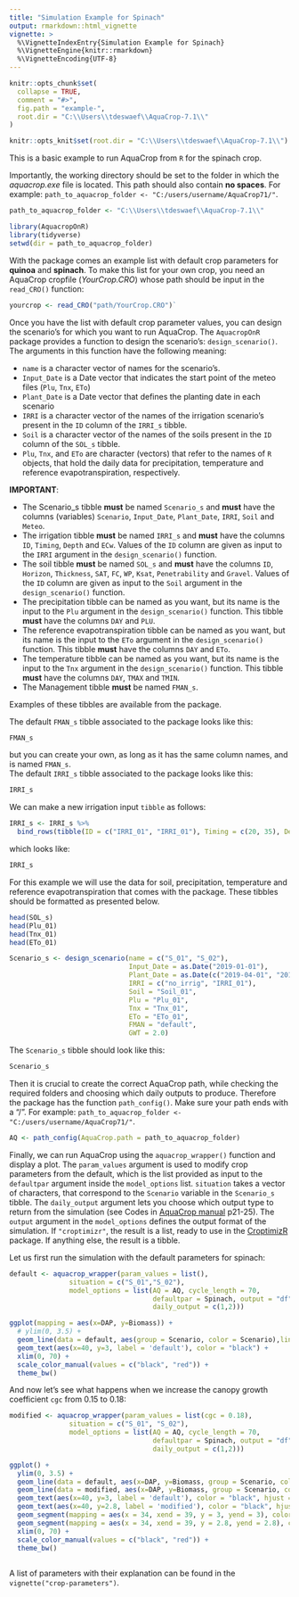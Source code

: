```yaml
---
title: "Simulation Example for Spinach"
output: rmarkdown::html_vignette
vignette: >
  %\VignetteIndexEntry{Simulation Example for Spinach}
  %\VignetteEngine{knitr::rmarkdown}
  %\VignetteEncoding{UTF-8}
---
```


```r
knitr::opts_chunk$set(
  collapse = TRUE,
  comment = "#>",
  fig.path = "example-",
  root.dir = "C:\\Users\\tdeswaef\\AquaCrop-7.1\\"
)

knitr::opts_knit$set(root.dir = "C:\\Users\\tdeswaef\\AquaCrop-7.1\\")
```


This is a basic example to run AquaCrop from `R` for the spinach crop. 

Importantly, the working directory should be set to the folder in which the *aquacrop.exe* file is located. This path should also contain **no spaces**. For example: `path_to_aquacrop_folder <- "C:/users/username/AquaCrop71/"`. 

```r
path_to_aquacrop_folder <- "C:\\Users\\tdeswaef\\AquaCrop-7.1\\"

```

```r
library(AquacropOnR)
library(tidyverse)
setwd(dir = path_to_aquacrop_folder)
```

With the package comes an example list with default crop parameters for **quinoa** and **spinach**. To make this list for your own crop, you need an AquaCrop cropfile (*YourCrop.CRO*) whose path should be input in the `read_CRO()` function:

``` r
yourcrop <- read_CRO("path/YourCrop.CRO")` 
```

Once you have the list with default crop parameter values, you can design the scenario's for which you want to run AquaCrop. The `AquacropOnR` package provides a function to design the scenario's: `design_scenario()`. The arguments in this function have the following meaning:

-   `name` is a character vector of names for the scenario's.
-   `Input_Date` is a Date vector that indicates the start point of the meteo files (`Plu`, `Tnx`, `ETo`)  
-   `Plant_Date` is a Date vector that defines the planting date in each scenario  
-   `IRRI` is a character vector of the names of the irrigation scenario's present in the `ID` column of the `IRRI_s` tibble.  
-   `Soil` is a character vector of the names of the soils present in the `ID` column of the `SOL_s` tibble. 
- `Plu`, `Tnx`, and `ETo` are character (vectors) that refer to the names of `R` objects, that hold the daily data for precipitation, temperature and reference evapotranspiration, respectively. 

**IMPORTANT**: 

- The Scenario_s tibble **must** be named `Scenario_s` and **must** have the columns (variables) `Scenario`, `Input_Date`, `Plant_Date`, `IRRI`, `Soil` and `Meteo`.  
- The irrigation tibble **must** be named `IRRI_s` and **must** have the columns `ID`, `Timing`, `Depth` and `ECw`. Values of the `ID` column are given as input to the `IRRI` argument in the `design_scenario()` function.  
- The soil tibble **must** be named `SOL_s` and **must** have the columns `ID`, `Horizon`, `Thickness`, `SAT`, `FC`, `WP`, `Ksat`, `Penetrability` and `Gravel`. Values of the `ID` column are given as input to the `Soil` argument in the `design_scenario()` function.  
- The precipitation tibble can be named as you want, but its name is the input to the `Plu` argument in the `design_scenario()` function. This tibble **must** have the columns `DAY` and `PLU`.  
- The reference evapotranspiration tibble can be named as you want, but its name is the input to the `ETo` argument in the `design_scenario()` function. This tibble **must** have the columns `DAY` and `ETo`.  
- The temperature tibble can be named as you want, but its name is the input to the `Tnx` argument in the `design_scenario()` function. This tibble **must** have the columns `DAY`, `TMAX` and `TMIN`.
- The Management tibble **must** be named `FMAN_s`.


Examples of these tibbles are available from the package.


The default `FMAN_s` tibble associated to the package looks like this:

```r
FMAN_s
```

but you can create your own, as long as it has the same column names, and is named `FMAN_s`.  
The default `IRRI_s` tibble associated to the package looks like this:


```r
IRRI_s
```

We can make a new irrigation input `tibble` as follows:

```r
IRRI_s <- IRRI_s %>% 
  bind_rows(tibble(ID = c("IRRI_01", "IRRI_01"), Timing = c(20, 35), Depth = c(25,25), ECw = c( 0, 0)))
```
which looks like: 


```r
IRRI_s
```


For this example we will use the data for soil, precipitation, temperature and reference evapotranspiration that comes with the package. These tibbles should be formatted as presented below.

```r
head(SOL_s)
head(Plu_01)
head(Tnx_01)
head(ETo_01)

```

```r
Scenario_s <- design_scenario(name = c("S_01", "S_02"),
                              Input_Date = as.Date("2019-01-01"),
                              Plant_Date = as.Date(c("2019-04-01", "2019-04-01")), 
                              IRRI = c("no_irrig", "IRRI_01"),
                              Soil = "Soil_01", 
                              Plu = "Plu_01",
                              Tnx = "Tnx_01",
                              ETo = "ETo_01",
                              FMAN = "default",
                              GWT = 2.0)
```

The `Scenario_s` tibble should look like this:

```r
Scenario_s
```


Then it is crucial to create the correct AquaCrop path, while checking the required folders and choosing which daily outputs to produce. Therefore the package has the function `path_config()`. Make sure your path ends with a "/". For example: `path_to_aquacrop_folder <- "C:/users/username/AquaCrop71/"`.  


```r
AQ <- path_config(AquaCrop.path = path_to_aquacrop_folder)
```

Finally, we can run AquaCrop using the `aquacrop_wrapper()` function and display a plot. The `param_values` argument is used to modify crop parameters from the default, which is the list provided as input to the `defaultpar` argument inside the `model_options` list. `situation` takes a vector of characters, that correspond to the `Scenario` variable in the `Scenario_s` tibble. The `daily_output` argument lets you choose which output type to return from the simulation (see Codes in [AquaCrop manual](https://www.fao.org/3/br245e/br245e.pdf) p21-25). The `output` argument in the `model_options` defines the output format of the simulation. If `"croptimizr"`, the result is a list, ready to use in the [CroptimizR](https://sticsrpacks.github.io/CroptimizR/) package. If anything else, the result is a tibble.

Let us first run the simulation with the default parameters for spinach:

```r

default <- aquacrop_wrapper(param_values = list(),
               situation = c("S_01","S_02"),               
               model_options = list(AQ = AQ, cycle_length = 70,
                                    defaultpar = Spinach, output = "df", 
                                    daily_output = c(1,2)))

ggplot(mapping = aes(x=DAP, y=Biomass)) +
  # ylim(0, 3.5) +
  geom_line(data = default, aes(group = Scenario, color = Scenario),linewidth = 1) +
  geom_text(aes(x=40, y=3, label = 'default'), color = "black") +
  xlim(0, 70) +
  scale_color_manual(values = c("black", "red")) +
  theme_bw()

```



And now let's see what happens when we increase the canopy growth coefficient `cgc` from 0.15 to 0.18:

```r
modified <- aquacrop_wrapper(param_values = list(cgc = 0.18),
               situation = c("S_01", "S_02"),
               model_options = list(AQ = AQ, cycle_length = 70,
                                    defaultpar = Spinach, output = "df", 
                                    daily_output = c(1,2)))

ggplot() +
  ylim(0, 3.5) +
  geom_line(data = default, aes(x=DAP, y=Biomass, group = Scenario, color = Scenario),linewidth = 1) +
  geom_line(data = modified, aes(x=DAP, y=Biomass, group = Scenario, color = Scenario),linewidth = 1, linetype = 2) +
  geom_text(aes(x=40, y=3, label = 'default'), color = "black", hjust = 0) +
  geom_text(aes(x=40, y=2.8, label = 'modified'), color = "black", hjust = 0) +
  geom_segment(mapping = aes(x = 34, xend = 39, y = 3, yend = 3), color = 'black', linewidth = 1, linetype = 1) +
  geom_segment(mapping = aes(x = 34, xend = 39, y = 2.8, yend = 2.8), color = 'black', linewidth = 1, linetype = 2) +
  xlim(0, 70) +
  scale_color_manual(values = c("black", "red")) +
  theme_bw()
  
```

A list of parameters with their explanation can be found in the `vignette("crop-parameters")`.

